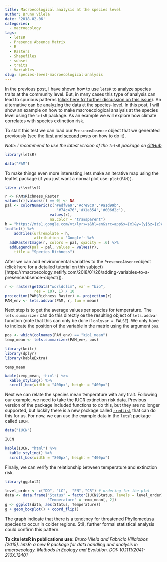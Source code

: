 ```yaml
---
title: Macroecological analysis at the species level
author: Bruno Vilela
date: '2018-02-06'
categories:
  - macroecology
tags:
  - letsR
  - Presence Absence Matrix
  - R
  - Rasters
  - Shapefiles
  - subset
  - traits
  - Variables
slug: species-level-macroecological-analysis
---
```


In the previous post, I have shown how to use `letsR` to analyze species traits at the community level. But, in many cases this type of analysis can lead to spurious patterns ([click here for further discussion on this issue](http://onlinelibrary.wiley.com/doi/10.1111/jbi.12953/full)). An alternative can be analyzing the data at the species-level. In this post, I will show an example on how to make macroecological analysis at the species level using the `letsR` package. As an example we will explore how climate correlates with species extinction risk. 

To start this test we can load our `PresenceAbsence` object that we generated previously  (see the [first](https://rmacroecology.netlify.com/2018/01/23/a-guide-to-transform-species-shapefiles-into-a-presence-absence-matrix-based-on-a-user-defined-grid-system/) and [second](https://rmacroecology.netlify.com/2018/01/24/transfom-a-matrix-of-species-presence-absence-into-a-presenceabsence-object/) posts on how to do it).

*Note: I recommend to use the latest version of the `letsR` package on [GitHub](https://github.com/macroecology/letsR)*
```r
library(letsR)
```
```r
data("PAM")
```

To make things even more interesting, lets make an iterative map using the leaflet package (if you just want a normal plot use: `plot(PAM)`).
```r
library(leaflet)
```

```r
r <- PAM$Richness_Raster
values(r)[values(r) == 0] <- NA
pal <- colorNumeric(c('#edf8e9','#c7e9c0','#a1d99b',
                       '#74c476','#31a354','#006d2c'), 
                    values(r), 
                    na.color = "transparent")
h = "https://mts1.google.com/vt/lyrs=s&hl=en&src=app&x={x}&y={y}&z={z}&s=G"
leaflet() %>% 
    addTiles(urlTemplate = h,
             attribution = 'Google') %>%
  addRasterImage(r, colors = pal, opacity = .6) %>%
  addLegend(pal = pal, values = values(r),
    title = "Species Richness")
```




After we can add environmental variables to the `PresenceAbsence`object (click here for a detailed tutorial on this subject)[https://rmacroecology.netlify.com/2018/01/26/adding-variables-to-a-presenceabsence-object/]). 

```r
r <- raster(getData("worldclim", var = "bio", 
             res = 10), 1) / 10
projection(PAM$Richness_Raster) <- projection(r)
PAM_env <- lets.addvar(PAM, r, fun = mean)
```

Next step is to get the average values per species for temperature. The `lets.summarizer` can do this directly on the resulting object of `lets.addvar` function (note that this can only be done if `onlyvar = FALSE`). We only have to indicate the position of the variable in the matrix using the argument `pos`. 

```r
pos <- which(colnames(PAM_env) == "bio1_mean")
temp_mean <- lets.summarizer(PAM_env, pos)
```

```r
library(knitr)
library(dplyr)
library(kableExtra)
```

```r
temp_mean
```

```r
kable(temp_mean, "html") %>%
  kable_styling() %>%
  scroll_box(width = "400px", height = "400px")
```


Next we can relate the species mean temperature with any trait. Following our example, we need to take the IUCN extinction risk data. Previous version of the package included functions to do this, but they are no longer supported, but luckily there is a new package called [`rredlist`](https://ropensci.org/tutorials/rredlist_tutorial/) that can do this for us. For now, we can use the example data in the `letsR` package  called `IUCN`.
```r
data("IUCN")
```

```r
IUCN
```

```r
kable(IUCN, "html") %>%
  kable_styling() %>%
  scroll_box(width = "800px", height = "400px")
```

Finally, we can verify the relationship between temperature and extinction risk.
```r
library(ggplot2)
```

```r
level_order <- c("DD", "LC",  "EN", "CR") # ordering for the plot
data <- data.frame("Status" = factor(IUCN$Status, levels = level_order),
                   "Temperature" = temp_mean[, 2])
g <- ggplot(data, aes(Status, Temperature))
g + geom_boxplot() + coord_flip()
```

The graph indicate that there is a tendency for threatened Phyllomedusa species to occur in colder regions. Still, further formal statistical analysis could confirm this pattern.

**To cite letsR in publications use:**
*Bruno Vilela and Fabricio Villalobos (2015). letsR: a new R package for data handling and analysis in macroecology. Methods in Ecology and Evolution. DOI: 10.1111/2041-210X.12401*



